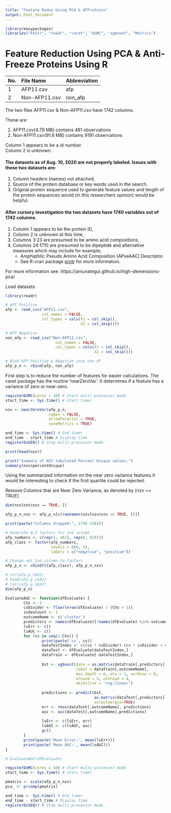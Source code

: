 ```yaml
---
title: "Feature Redux Using PCA & AFProteins"
output: html_document
---
```


```r
library(easypackages)
libraries("knitr", "readr", "caret", "doMC", "xgboost", "Metrics")
```

# Feature Reduction Using PCA & Anti-Freeze Proteins Using R

| No. | File Name     | Abbreviation |
| :-- | :------------ | :----------- |
| 1   | AFP11.csv     | afp          |
| 2   | Non-AFP11.csv | non_afp      |

The two files AFP11.csv & Non-AFP11.csv have 1742 columns. 

These are:

1. AFP11.csv(4.79 MB) contains 481 observations
2. Non-AFP11.csv(91.6 MB) contains 9191 observations

Column 1 appears to be a id number.  
Column 2 is unknown.

#### The datasets as of Aug. 10, 2020 are not properly labeled. Issues with these two datasets are:

1. Column headers (names) not attached, 
2. Source of the protein database or key words used in the search.
3. Original protein sequence used to generate feature values and length of the protein sequences would (in this researchers opinion) would be helpful.

#### After cursory investigation the two datasets have 1740 variables out of 1742 columns.

1. Column 1 appears to be the protein ID,
2. Column 2 is unknown at this time,
3. Columns 3:23 are presumed to be amino acid compositions,
4. Columns 24:1710 are presumed to be dipeptide and alternative measures which may include for example;
   - Amphiphilic Pseudo Amino Acid Composition (APseAAC) Descriptor. 
   - See R-cran package [protr](https://cran.r-project.org/web/packages/protr/index.html) for more information.

For more information see: https://amunategui.github.io/high-demensions-pca/

Load datasets
```r
library(readr)

# AFP Positive
afp <- read_csv("AFP11.csv",
                col_names = FALSE,
                col_types = cols(X1 = col_skip(),
                                 X2 = col_skip()))

# AFP Negative
non_afp <- read_csv("Non-AFP11.csv", 
                      col_names = FALSE,
                      col_types = cols(X1 = col_skip(),
                                       X2 = col_skip()))

# Bind AFP Positive & Negative into one df
afp_p_n <- rbind(afp, non_afp)
```

First step is to reduce the number of features for easier calculations.
The caret package has the routine 'nearZeroVar'. It determines if a feature has a variance of zero or near-zero.

```r
registerDoMC(cores = 10) # Start multi-processor mode
start_time <- Sys.time() # Start timer

nzv <- nearZeroVar(afp_p_n, 
                   names = FALSE,
                   allowParallel = TRUE,
                   saveMetrics = TRUE)

end_time <- Sys.time() # End timer
end_time - start_time # Display time
registerDoSEQ() # Stop multi-processor mode
```

```r
print(head(nzv))
```


```r
print("Summary of NZV tabulated Percent Unique values:")
summary(nzv$percentUnique)
```

Using the summarized information on the near zero variance features it would be interesting to check if the first quartile could be rejected.

Remove Columns that are Near Zero Variance, as denoted by (nzv == TRUE).
```r
dim(nzv[nzv$nzv == TRUE, ])

afp_p_n_nzv <- afp_p_n[c(rownames(nzv[nzv$nzv == TRUE, ]))]

print(paste("Columns dropped:", 1740-1584))
```


```r
# Generate 0,1 factors for 2nd column
afp_numbers <- c(rep(1, 481), rep(0, 9191))
afp_class <- factor(afp_numbers,
                    levels = c(0, 1),
                    labels = c("negative", "positive"))

# Change out 2nd column to factors
afp_p_n <- cbind(t(afp_class), afp_p_n_nzv)

# str(afp_p_n$X2)
# head(afp_p_n$X2)
# tail(afp_p_n$X2)
dim(afp_p_n)
```
 

```r
EvaluateAUC <- function(dfEvaluate) {
        CVs <- 5
        cvDivider <- floor(nrow(dfEvaluate) / (CVs + 1))
        indexCount <- 1
        outcomeName <- c('cluster')
        predictors <- names(dfEvaluate)[!names(dfEvaluate) %in% outcomeName]
        lsErr <- c()
        lsAUC <- c()
        for (cv in seq(1:CVs)) {
                print(paste('cv', cv))
                dataTestIndex <- c((cv * cvDivider):(cv * cvDivider + cvDivider))
                dataTest <- dfEvaluate[dataTestIndex,]
                dataTrain <- dfEvaluate[-dataTestIndex,]
                
                bst <- xgboost(data = as.matrix(dataTrain[,predictors]),
                               label = dataTrain[,outcomeName],
                               max.depth = 6, eta = 1, verbose = 0,
                               nround = 5, nthread = 4, 
                               objective = "reg:linear")
                
                predictions <- predict(bst, 
                                       as.matrix(dataTest[,predictors]),
                                       outputmargin=TRUE)
                err <- rmse(dataTest[,outcomeName], predictions)
                auc <- auc(dataTest[,outcomeName],predictions)
                
                lsErr <- c(lsErr, err)
                lsAUC <- c(lsAUC, auc)
                gc()
        }
        print(paste('Mean Error:', mean(lsErr)))
        print(paste('Mean AUC:', mean(lsAUC)))
}

# EvaluateAUC(dfEvaluate)
```



```r
registerDoMC(cores = 10) # Start multi-processor mode
start_time <- Sys.time() # Start timer

pmatrix <- scale(afp_p_n_nzv)
pca_ <- prcomp(pmatrix)

end_time <- Sys.time() # End timer
end_time - start_time # Display time
registerDoSEQ() # Stop multi-processor mode
```












